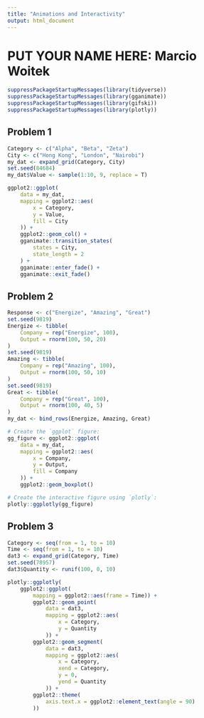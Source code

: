 ```yaml
---
title: "Animations and Interactivity"
output: html_document
---
```


# PUT YOUR NAME HERE: Marcio Woitek

```r
suppressPackageStartupMessages(library(tidyverse))
suppressPackageStartupMessages(library(gganimate))
suppressPackageStartupMessages(library(gifski))
suppressPackageStartupMessages(library(plotly))
```

## Problem 1

```r
Category <- c("Alpha", "Beta", "Zeta")
City <- c("Hong Kong", "London", "Nairobi")
my_dat <- expand_grid(Category, City)
set.seed(84684)
my_dat$Value <- sample(1:10, 9, replace = T)
```

```r
ggplot2::ggplot(
    data = my_dat,
    mapping = ggplot2::aes(
        x = Category,
        y = Value,
        fill = City
    )) +
    ggplot2::geom_col() +
    gganimate::transition_states(
        states = City,
        state_length = 2
    ) +
    gganimate::enter_fade() +
    gganimate::exit_fade()
```

## Problem 2

```r
Response <- c("Energize", "Amazing", "Great")
set.seed(9819)
Energize <- tibble(
    Company = rep("Energize", 100),
    Output = rnorm(100, 50, 20)
)
set.seed(9819)
Amazing <- tibble(
    Company = rep("Amazing", 100),
    Output = rnorm(100, 50, 10)
)
set.seed(9819)
Great <- tibble(
    Company = rep("Great", 100),
    Output = rnorm(100, 40, 5)
)
my_dat <- bind_rows(Energize, Amazing, Great)
```

```r
# Create the `ggplot` figure:
gg_figure <- ggplot2::ggplot(
    data = my_dat,
    mapping = ggplot2::aes(
        x = Company,
        y = Output,
        fill = Company
    )) +
    ggplot2::geom_boxplot()

# Create the interactive figure using `plotly`:
plotly::ggplotly(gg_figure)
```

## Problem 3

```r
Category <- seq(from = 1, to = 10)
Time <- seq(from = 1, to = 10)
dat3 <- expand_grid(Category, Time)
set.seed(78957)
dat3$Quantity <- runif(100, 0, 10)
```

```r
plotly::ggplotly(
    ggplot2::ggplot(
        mapping = ggplot2::aes(frame = Time)) +
        ggplot2::geom_point(
            data = dat3,
            mapping = ggplot2::aes(
                x = Category,
                y = Quantity
            )) +
        ggplot2::geom_segment(
            data = dat3,
            mapping = ggplot2::aes(
                x = Category,
                xend = Category,
                y = 0,
                yend = Quantity
            )) +
        ggplot2::theme(
            axis.text.x = ggplot2::element_text(angle = 90)
        ))
```

